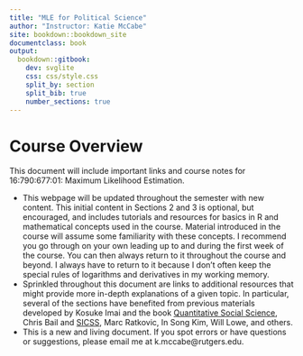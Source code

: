 ```yaml
---
title: "MLE for Political Science"
author: "Instructor: Katie McCabe"
site: bookdown::bookdown_site
documentclass: book
output:
  bookdown::gitbook:
    dev: svglite
    css: css/style.css
    split_by: section
    split_bib: true
    number_sections: true
---
```


# Course Overview

This document will include important links and course notes for 16:790:677:01: Maximum Likelihood Estimation.

  - This webpage will be updated throughout the semester with new content. This initial content in Sections 2 and 3 is optional, but encouraged, and includes tutorials and resources for basics in R and mathematical concepts used in the course. Material introduced in the course will assume some familiarity with these concepts. I recommend you go through on your own leading up to and during the first week of the course. You can then always return to it throughout the course and beyond. I always have to return to it because I don't often keep the special rules of logarithms and derivatives in my working memory.
  - Sprinkled throughout this document are links to additional resources that might provide more in-depth explanations of a given topic. In particular, several of the sections have benefited from previous materials developed by Kosuke Imai and the book [Quantitative Social Science](https://qss.princeton.press/), Chris Bail and [SICSS](https://sicss.io/), Marc Ratkovic, In Song Kim, Will Lowe, and others.
  - This is a new and living document. If you spot errors or have questions or suggestions, please email me at k.mccabe@rutgers.edu.

<!-- If you need PDF output, uncomment bookdown::pdf_book above in YAML. You will need a LaTeX installation, e.g., https://yihui.name/tinytex/ -->

<!-- Instructions: https://ontheline.trincoll.edu/bookdown.html -->
